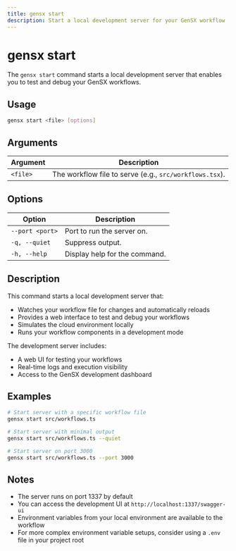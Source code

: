 ```yaml
---
title: gensx start
description: Start a local development server for your GenSX workflow
---
```


# gensx start

The `gensx start` command starts a local development server that enables you to test and debug your GenSX workflows.

## Usage

```bash
gensx start <file> [options]
```

## Arguments

| Argument | Description                                             |
| -------- | ------------------------------------------------------- |
| `<file>` | The workflow file to serve (e.g., `src/workflows.tsx`). |

## Options

| Option          | Description                   |
| --------------- | ----------------------------- |
| `--port <port>` | Port to run the server on.    |
| `-q, --quiet`   | Suppress output.              |
| `-h, --help`    | Display help for the command. |

## Description

This command starts a local development server that:

- Watches your workflow file for changes and automatically reloads
- Provides a web interface to test and debug your workflows
- Simulates the cloud environment locally
- Runs your workflow components in a development mode

The development server includes:

- A web UI for testing your workflows
- Real-time logs and execution visibility
- Access to the GenSX development dashboard

## Examples

```bash
# Start server with a specific workflow file
gensx start src/workflows.ts

# Start server with minimal output
gensx start src/workflows.ts --quiet

# Start server on port 3000
gensx start src/workflows.ts --port 3000
```

## Notes

- The server runs on port 1337 by default
- You can access the development UI at `http://localhost:1337/swagger-ui`
- Environment variables from your local environment are available to the workflow
- For more complex environment variable setups, consider using a `.env` file in your project root
